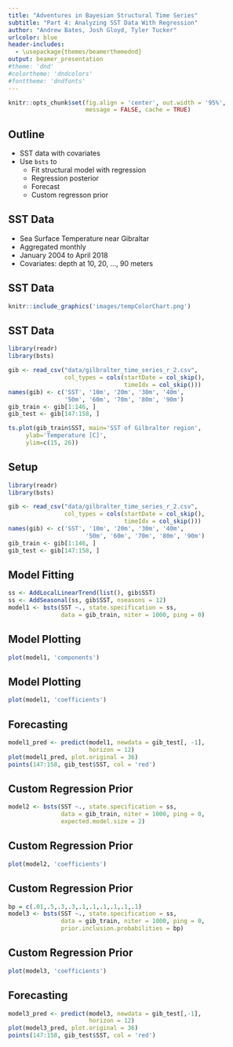 ```yaml
---
title: "Adventures in Bayesian Structural Time Series"
subtitle: "Part 4: Analyzing SST Data With Regression"
author: "Andrew Bates, Josh Gloyd, Tyler Tucker"
urlcolor: blue
header-includes:
  - \usepackage{themes/beamerthemednd}
output: beamer_presentation
#theme: 'dnd'
#colortheme: 'dndcolors'
#fonttheme: 'dndfonts'
---
```


```r
knitr::opts_chunk$set(fig.align = 'center', out.width = '95%',
                      message = FALSE, cache = TRUE)
```


<!-- slide 3 -->


## Outline

- SST data with covariates
- Use `bsts` to
    - Fit structural model with regression
    - Regression posterior
    - Forecast
    - Custom regresson prior
    
<!-- slide 4-->

## SST Data

- Sea Surface Temperature near Gibraltar
- Aggregated monthly
- January 2004 to April 2018
- Covariates: depth at 10, 20, ..., 90 meters

<!-- slide 5 -->

## SST Data

```r
knitr::include_graphics('images/tempColorChart.png')
```


<!-- slide 6 -->

## SST Data

```r
library(readr)
library(bsts)

gib <- read_csv("data/gilbralter_time_series_r_2.csv", 
                col_types = cols(startDate = col_skip(),
                                 timeIdx = col_skip()))
names(gib) <- c('SST', '10m', '20m', '30m', '40m',
                '50m', '60m', '70m', '80m', '90m')
gib_train <- gib[1:146, ]
gib_test <- gib[147:158, ]

ts.plot(gib_train$SST, main='SST of Gilbralter region',
     ylab='Temperature [C]', 
     ylim=c(15, 26))
```


<!-- slide 7 -->

## Setup

```r
library(readr)
library(bsts)

gib <- read_csv("data/gilbralter_time_series_r_2.csv", 
                col_types = cols(startDate = col_skip(), 
                                 timeIdx = col_skip()))
names(gib) <- c('SST', '10m', '20m', '30m', '40m',
                      '50m', '60m', '70m', '80m', '90m')
gib_train <- gib[1:146, ]
gib_test <- gib[147:158, ]
```


<!-- slide 8 -->

## Model Fitting

```r
ss <- AddLocalLinearTrend(list(), gib$SST)
ss <- AddSeasonal(ss, gib$SST, nseasons = 12)
model1 <- bsts(SST ~., state.specification = ss,
               data = gib_train, niter = 1000, ping = 0)
```


<!-- slide 9 -->

## Model Plotting

```r
plot(model1, 'components')
```


<!-- slide 10 -->

## Model Plotting

```r
plot(model1, 'coefficients')
```




<!-- slide 11-->

## Forecasting


```r
model1_pred <- predict(model1, newdata = gib_test[, -1],
                       horizon = 12)
plot(model1_pred, plot.original = 36)
points(147:158, gib_test$SST, col = 'red')
```


<!-- slide 12 -->

## Custom Regression Prior

```r
model2 <- bsts(SST ~., state.specification = ss,
               data = gib_train, niter = 1000, ping = 0,
               expected.model.size = 2)
```


<!-- slide 13 -->

## Custom Regression Prior

```r
plot(model2, 'coefficients')
```


<!-- slide 14 -->

## Custom Regression Prior

```r
bp = c(.01,.5,.3,.3,.1,.1,.1,.1,.1,.1)
model3 <- bsts(SST ~., state.specification = ss,
               data = gib_train, niter = 1000, ping = 0,
               prior.inclusion.probabilities = bp)
```


<!-- slide 15 -->

## Custom Regression Prior

```r
plot(model3, 'coefficients')
```


<!-- slide 16 -->

## Forecasting

```r
model3_pred <- predict(model3, newdata = gib_test[,-1], 
                       horizon = 12)
plot(model3_pred, plot.original = 36)
points(147:158, gib_test$SST, col = 'red')
```



